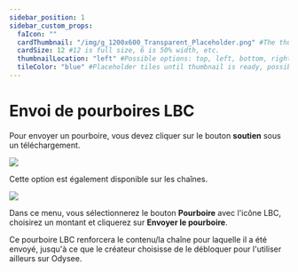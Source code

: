 ---
sidebar_position: 1
sidebar_custom_props:
  faIcon: ""
  cardThumbnail: "/img/g_1200x600_Transparent_Placeholder.png" #The thumbnail on the category card.
  cardSize: 12 #12 is full size, 6 is 50% width, etc.
  thumbnailLocation: "left" #Possible options: top, left, bottom, right, none
  tileColor: "blue" #Placeholder tiles until thumbnail is ready, possible options: blue, cream, darkpurple, lightpurple, mauve, orange, pink, none
---

# Envoi de pourboires LBC

Pour envoyer un pourboire, vous devez cliquer sur le bouton **soutien** sous un téléchargement.

![](/img/fr/Soutien1.png)

Cette option est également disponible sur les chaînes.

![](/img/fr/soutien2.png)

Dans ce menu, vous sélectionnerez le bouton **Pourboire** avec l'icône LBC, choisirez un montant et cliquerez sur **Envoyer le pourboire**.

Ce pourboire LBC renforcera le contenu/la chaîne pour laquelle il a été envoyé, jusqu'à ce que le créateur choisisse de le débloquer pour l'utiliser ailleurs sur Odysee.
